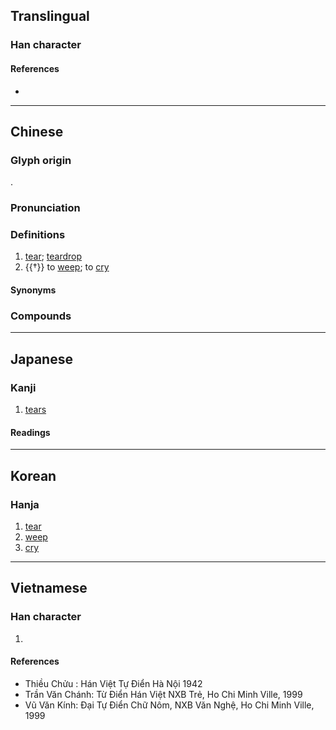 {{also|泪|涙}}
{{character info}}
{{character info|0xf94d}}
==Translingual==
{{Han simplified forms|淚|涙|泪}}

===Han character===
{{Han char|rn=85|rad=水|as=08|sn=11|four=33134|canj=EHSK,XEHSK|ids=⿰氵戾}}

====References====
* {{Han ref|kx=0630.020|dkj=17644|dj=1032.050|hdz=31662.070|uh=6DDA|ud=28122|bh=B25C|bd=45660}}

----

==Chinese==
{{zh-forms|s=泪}}

===Glyph origin===
{{Han etym}}
{{Han compound|水|alt1=氵|戾|ls=psc|c1=s|c2=p}}.

===Pronunciation===
{{zh-pron
|m=lèi
|c=leoi6
|h=pfs=lui
|md=lôi
|mn=lūi
|mn-t=lui6
|w=
|mc=y
|oc=y
|cat=n,v
}}

===Definitions===
{{zh-hanzi}}

# [[tear]]; [[teardrop]]
# {{†}} to [[weep]]; to [[cry]]

====Synonyms====
{{zh-dial|眼淚}}

===Compounds===
{{zh-der|淚痕|淚花|淚漣漣|淚囊|淚人|淚容|淚如泉湧|淚水|淚汪汪|淚腺|淚眼|淚液|淚盈盈|淚雨|淚珠|一字一淚|偷彈珠淚|催淚彈|催淚瓦斯|含悲忍淚|含淚|噙淚|垂淚|墮淚|孤星淚|孤雛淚|愁眉淚眼|抆淚|抹淚|抹淚揉眵|拭淚|挹淚揉眵|掩淚|揉眵抹淚|揩淚|揮淚|新亭淚|欲哭無淚|泣淚成珠|流淚|涕淚|涕淚交下|涕淚交加|涕淚交垂|涕淚交流|涕淚交集|涕淚交零|涕淚俱下|涕淚縱橫|淌淚|淌眼抹淚|淚下交頤|淚下如雨|淚乾腸斷|淚人兒|淚光|淚出痛腸|淚囊炎|淚堂|淚如雨下|淚妝|淚槽|淚波|淚流滿面|淚涔涔|淚滴|淚珠盈眶|淚盤如露|淚眼愁眉|淚眼汪汪|淚眼矇矓|淚竹|淚管|淚蠟|淚點|滴淚|漻淚|潸然淚下|灑淚|熱淚|熱淚盈眶|燭淚|珠淚|珠淚偷彈|眼淚|眼淚汪汪|眼淚洗面|紅淚|絲淚|老淚|老淚縱橫|聲淚俱下|落淚|蠟淚|血淚|諂淚|迸淚|鉛淚|閣淚|雨淚|零淚|青衫淚|鼻淚管}}

----

==Japanese==
{{ja-kanji forms|涙|淚}}

===Kanji===
{{ja-kanji|grade=|rs=水08|shin=涙}}

# [[tears]]

====Readings====
{{ja-readings
|goon=るい<るい<るゐ
|kanon=るい<るい<るゐ
|toon=れい
|kun=なみだ-
}}

----

==Korean==

===Hanja===
{{ko-hanja|hangeul=[[루]], [[누]]|eumhun=|rv=ru, nu|mr=ru, nu|y=lwu, nwu}}

# [[tear]]
# [[weep]]
# [[cry]]

----

==Vietnamese==

===Han character===
{{vi-readings|reading=lệ, luỵ|rs=水08}}

# {{rfdef|vi|sort=水08}}

====References====
* Thiều Chửu : Hán Việt Tự Điển Hà Nội 1942
* Trần Văn Chánh: Từ Điển Hán Việt NXB Trẻ, Ho Chi Minh Ville, 1999
* Vũ Văn Kính: Đại Tự Điển Chữ Nôm, NXB Văn Nghệ, Ho Chi Minh Ville, 1999
